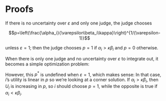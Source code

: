 \appendix

\setcounter{proposition}{0}

# Proofs

::: {.proposition}

If there is no uncertainty over $\varepsilon$ and only one judge, the judge chooses

$$p=\left(\frac{\alpha_i}{\varepsilon\beta_i\kappa}\right)^{1/(\varepsilon-1)}$$

unless $\varepsilon = 1$; then the judge chooses $p = 1$ if $\alpha_i > \kappa\beta_i$ and $p = 0$ otherwise.

:::

::: {.proof}

When there is only one judge and no uncertainty over $\varepsilon$ to integrate out, it becomes a simple optimization problem:

\begin{align*}
U_i(p; \alpha_i, \beta_i, \varepsilon, \kappa)
& = p\alpha_i + \left( 1 - \kappa p^\varepsilon \right)\beta_i \\
& = p\alpha_i + \beta_i - \kappa p^\varepsilon\beta_i \\
\pd{p} U_i
& = \pd{p} p\alpha_i + \pd{p} \beta_i - \pd{p} \kappa p^\varepsilon\beta_i \\
& = \alpha_i - \varepsilon\beta_i\kappa p^{\varepsilon-1} \\
0 & \equiv \alpha_i - \varepsilon\beta_i\kappa p^{\varepsilon-1} \\
\alpha_i
& = \varepsilon\beta_i\kappa p^{\varepsilon-1} \\
p^{\varepsilon-1}
& = \frac{\alpha_i}{\varepsilon\beta_i\kappa} \\
p^\ast
& = \left(\frac{\alpha_i}{\varepsilon\beta_i\kappa}\right)^{1/(\varepsilon-1)}.
\end{align*}

However, this $p^\ast$ is undefined when $\varepsilon = 1$, which makes sense:
In that case, $i$'s utility is linear in $p$ so we're looking at a corner solution.
If $\alpha_i > \kappa\beta_i$, then $U_i$ is increasing in $p$, so $i$ should choose $p = 1$, while the opposite is true if $\alpha_i < \kappa\beta_i$.

:::
